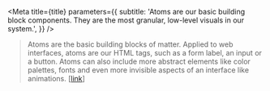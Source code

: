 

<Meta
  title={title}
  parameters={{
    subtitle:
      'Atoms are our basic building block components. They are the most granular, low-level visuals in our system.',
  }}
/>

> Atoms are the basic building blocks of matter.
> Applied to web interfaces, atoms are our HTML tags, such as a form label, an input or a button.
> Atoms can also include more abstract elements like color palettes, fonts and even more invisible aspects of an interface like animations.
> [[link](https://bradfrost.com/blog/post/atomic-web-design/#atoms)]

<TableOfContents />
